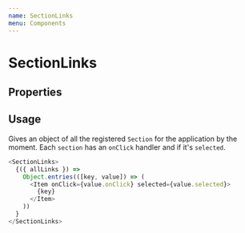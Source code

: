 ```yaml
---
name: SectionLinks
menu: Components
---
```



# SectionLinks

## Properties

<PropsTable of={SectionLinks} />

## Usage

Gives an object of all the registered `Section` for the application by the moment. Each `section` has an `onClick` handler and if it's `selected`.

```javascript
<SectionLinks>
  {({ allLinks }) =>
    Object.entries(([key, value]) => (
      <Item onClick={value.onClick} selected={value.selected}>
        {key}
      </Item>
    ))
  }
</SectionLinks>
```
